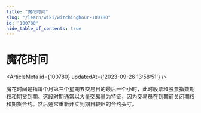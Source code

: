```yaml
---
title: "魔花时间"
slug: "/learn/wiki/witchinghour-100780"
id: "100780"
hide_table_of_contents: true
---
```



# 魔花时间

<ArticleMeta id={100780} updatedAt={'2023-09-26 13:58:51'} />
<div className='border-solid border-b border-t-0 my-4 border-[var(--ifm-color-gray-300)]' />

魔花时间是指每个月第三个星期五交易日的最后一个小时，此时股票和股票指数期权和期货到期。这段时期通常以大量交易量为特征，因为交易员在到期前关闭期权和期货合约。然后通常重新开立到期日较迟的合约头寸。
